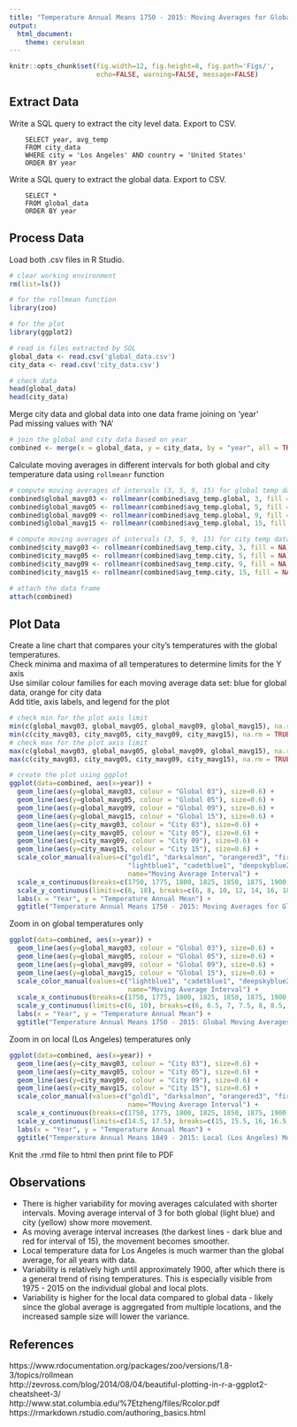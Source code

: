 ---
title: "Temperature Annual Means 1750 - 2015: Moving Averages for Global and Local (Los Angeles) Temperature Data"
output:
  html_document:
    theme: cerulean
---
```{r global_options, include=FALSE}
knitr::opts_chunk$set(fig.width=12, fig.height=8, fig.path='Figs/',
                      echo=FALSE, warning=FALSE, message=FALSE)
```

## Extract Data
Write a SQL query to extract the city level data. Export to CSV.
```
    SELECT year, avg_temp
	FROM city_data
	WHERE city = 'Los Angeles' AND country = 'United States'
	ORDER BY year
```

Write a SQL query to extract the global data. Export to CSV.
```
    SELECT *
    FROM global_data
    ORDER BY year
```

## Process Data
Load both .csv files in R Studio. 


```{r echo=TRUE}
# clear working environment
rm(list=ls()) 	

# for the rollmean function			
library(zoo)		

# for the plot		 
library(ggplot2)			

# read in files extracted by SQL
global_data <- read.csv('global_data.csv')
city_data <- read.csv('city_data.csv')

# check data
head(global_data)
head(city_data)
```

Merge city data and global data into one data frame joining on 'year'  
Pad missing values with 'NA'
```{r echo=TRUE}
# join the global and city data based on year
combined <- merge(x = global_data, y = city_data, by = "year", all = TRUE, suffixes = c(".global",".city"))
```

Calculate moving averages in different intervals for both global and city temperature data using `rollmeanr` function
```{r echo=TRUE}
# compute moving averages of intervals (3, 5, 9, 15) for global temp data
combined$global_mavg03 <- rollmeanr(combined$avg_temp.global, 3, fill = NA)
combined$global_mavg05 <- rollmeanr(combined$avg_temp.global, 5, fill = NA)
combined$global_mavg09 <- rollmeanr(combined$avg_temp.global, 9, fill = NA)
combined$global_mavg15 <- rollmeanr(combined$avg_temp.global, 15, fill = NA)

# compute moving averages of intervals (3, 5, 9, 15) for city temp data
combined$city_mavg03 <- rollmeanr(combined$avg_temp.city, 3, fill = NA)
combined$city_mavg05 <- rollmeanr(combined$avg_temp.city, 5, fill = NA)
combined$city_mavg09 <- rollmeanr(combined$avg_temp.city, 9, fill = NA)
combined$city_mavg15 <- rollmeanr(combined$avg_temp.city, 15, fill = NA)

# attach the data frame
attach(combined)
```

<!-- In the remainder of the document, add R code chunks as needed 
suppressWarnings(library(knitr))
opts_chunk$set(out.width='800px', dpi=200) #set plot size
-->


## Plot Data
Create a line chart that compares your city’s temperatures with the global temperatures.  
Check minima and maxima of all temperatures to determine limits for the Y axis  
Use similar colour families for each moving average data set: blue for global data, orange for city data  
Add title, axis labels, and legend for the plot  

```{r fig.width=14, fig.height=6, echo=TRUE}
# check min for the plot axis limit
min(c(global_mavg03, global_mavg05, global_mavg09, global_mavg15), na.rm = TRUE) 
min(c(city_mavg03, city_mavg05, city_mavg09, city_mavg15), na.rm = TRUE)
# check max for the plot axis limit
max(c(global_mavg03, global_mavg05, global_mavg09, global_mavg15), na.rm = TRUE)
max(c(city_mavg03, city_mavg05, city_mavg09, city_mavg15), na.rm = TRUE)	

# create the plot using ggplot
ggplot(data=combined, aes(x=year)) + 
  geom_line(aes(y=global_mavg03, colour = "Global 03"), size=0.6) + 
  geom_line(aes(y=global_mavg05, colour = "Global 05"), size=0.6) + 
  geom_line(aes(y=global_mavg09, colour = "Global 09"), size=0.6) + 
  geom_line(aes(y=global_mavg15, colour = "Global 15"), size=0.6) + 
  geom_line(aes(y=city_mavg03, colour = "City 03"), size=0.6) + 
  geom_line(aes(y=city_mavg05, colour = "City 05"), size=0.6) + 
  geom_line(aes(y=city_mavg09, colour = "City 09"), size=0.6) + 
  geom_line(aes(y=city_mavg15, colour = "City 15"), size=0.6) + 
  scale_color_manual(values=c("gold1", "darksalmon", "orangered3", "firebrick",
  							  "lightblue1", "cadetblue1", "deepskyblue2", "royalblue3"), 
  							  name="Moving Average Interval") + 
  scale_x_continuous(breaks=c(1750, 1775, 1800, 1825, 1850, 1875, 1900, 1925, 1950, 1975, 2000, 2015)) + 
  scale_y_continuous(limits=c(6, 18), breaks=c(6, 8, 10, 12, 14, 16, 18)) + 
  labs(x = "Year", y = "Temperature Annual Mean") + 
  ggtitle("Temperature Annual Means 1750 - 2015: Moving Averages for Global and Local (Los Angeles)")
``` 

Zoom in on global temperatures only
```{r fig.width=14, fig.height=6, echo=TRUE}
ggplot(data=combined, aes(x=year)) + 
  geom_line(aes(y=global_mavg03, colour = "Global 03"), size=0.6) + 
  geom_line(aes(y=global_mavg05, colour = "Global 05"), size=0.6) + 
  geom_line(aes(y=global_mavg09, colour = "Global 09"), size=0.6) + 
  geom_line(aes(y=global_mavg15, colour = "Global 15"), size=0.6) + 
  scale_color_manual(values=c("lightblue1", "cadetblue1", "deepskyblue2", "royalblue3"), 
  							  name="Moving Average Interval") + 
  scale_x_continuous(breaks=c(1750, 1775, 1800, 1825, 1850, 1875, 1900, 1925, 1950, 1975, 2000, 2015)) + 
  scale_y_continuous(limits=c(6, 10), breaks=c(6, 6.5, 7, 7.5, 8, 8.5, 9, 9.5, 10)) + 
  labs(x = "Year", y = "Temperature Annual Mean") + 
  ggtitle("Temperature Annual Means 1750 - 2015: Global Moving Averages")
``` 

Zoom in on local (Los Angeles) temperatures only
```{r fig.width=14, fig.height=6, echo=TRUE}
ggplot(data=combined, aes(x=year)) +  
  geom_line(aes(y=city_mavg03, colour = "City 03"), size=0.6) + 
  geom_line(aes(y=city_mavg05, colour = "City 05"), size=0.6) + 
  geom_line(aes(y=city_mavg09, colour = "City 09"), size=0.6) + 
  geom_line(aes(y=city_mavg15, colour = "City 15"), size=0.6) + 
  scale_color_manual(values=c("gold1", "darksalmon", "orangered3", "firebrick"), 
  							  name="Moving Average Interval") + 
  scale_x_continuous(breaks=c(1750, 1775, 1800, 1825, 1850, 1875, 1900, 1925, 1950, 1975, 2000, 2015)) + 
  scale_y_continuous(limits=c(14.5, 17.5), breaks=c(15, 15.5, 16, 16.5, 17)) + 
  labs(x = "Year", y = "Temperature Annual Mean") + 
  ggtitle("Temperature Annual Means 1849 - 2015: Local (Los Angeles) Moving Averages")
``` 

Knit the .rmd file to html then print file to PDF  
  
## Observations
- There is higher variability for moving averages calculated with shorter intervals. Moving average interval of 3 for both global (light blue) and city (yellow) show more movement. 
- As moving average interval increases (the darkest lines - dark blue and red for interval of 15), the movement becomes smoother.
- Local temperature data for Los Angeles is much warmer than the global average, for all years with data. 
- Variability is relatively high until approximately 1900, after which there is a general trend of rising temperatures. This is especially visible from 1975 - 2015 on the individual global and local plots.
- Variability is higher for the local data compared to global data - likely since the global average is aggregated from multiple locations, and the increased sample size will lower the variance.

## References
https://www.rdocumentation.org/packages/zoo/versions/1.8-3/topics/rollmean  
http://zevross.com/blog/2014/08/04/beautiful-plotting-in-r-a-ggplot2-cheatsheet-3/  
http://www.stat.columbia.edu/%7Etzheng/files/Rcolor.pdf  
https://rmarkdown.rstudio.com/authoring_basics.html  
